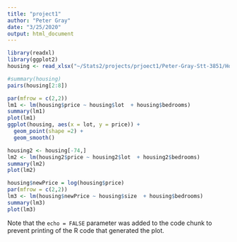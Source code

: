 ```yaml
---
title: "project1"
author: "Peter Gray"
date: "3/25/2020"
output: html_document
---
```


```r
library(readxl)
library(ggplot2)
housing <- read_xlsx("~/Stats2/projects/prjoect1/Peter-Gray-Stt-3851/Housing.xlsx")
```



```r
#summary(housing)
pairs(housing[2:8])

par(mfrow = c(2,2))
lm1 <- lm(housing$price ~ housing$lot  + housing$bedrooms) 
summary(lm1)
plot(lm1)
ggplot(housing, aes(x = lot, y = price)) +
  geom_point(shape =2) + 
  geom_smooth()
```

```r
housing2 <- housing[-74,]
lm2 <- lm(housing2$price ~ housing2$lot  + housing2$bedrooms) 
summary(lm2)
plot(lm2)

```


```r
housing$newPrice = log(housing$price)
par(mfrow = c(2,2))
lm3 <- lm(housing$newPrice ~ housing$size  + housing$bedrooms) 
summary(lm3)
plot(lm3)

```

Note that the `echo = FALSE` parameter was added to the code chunk to prevent printing of the R code that generated the plot.
